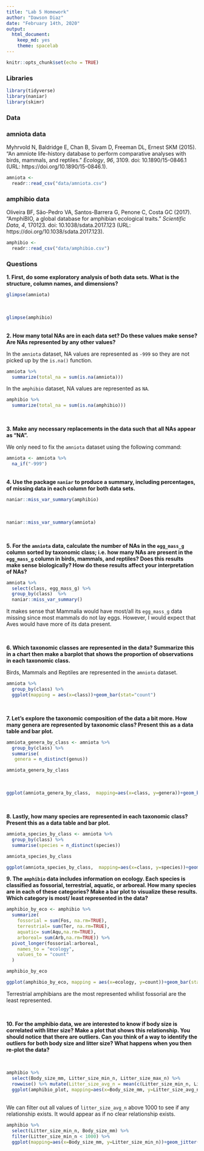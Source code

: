 ```yaml
---
title: "Lab 5 Homework"
author: "Dawson Diaz"
date: "February 14th, 2020"
output:
  html_document: 
    keep_md: yes
    theme: spacelab
---
```


```r
knitr::opts_chunk$set(echo = TRUE)
```


### Libraries
```r
library(tidyverse)
library(naniar)
library(skimr)
```

### Data

### amniota data
Myhrvold N, Baldridge E, Chan B, Sivam D, Freeman DL, Ernest SKM (2015). “An amniote life-history
database to perform comparative analyses with birds, mammals, and reptiles.” _Ecology_, *96*, 3109.
doi: 10.1890/15-0846.1 (URL: https://doi.org/10.1890/15-0846.1).
```r
amniota <- 
  readr::read_csv("data/amniota.csv")
```

### amphibio data
Oliveira BF, São-Pedro VA, Santos-Barrera G, Penone C, Costa GC (2017). “AmphiBIO, a global database
for amphibian ecological traits.” _Scientific Data_, *4*, 170123. doi: 10.1038/sdata.2017.123 (URL:
https://doi.org/10.1038/sdata.2017.123).
```r
amphibio <- 
  readr::read_csv("data/amphibio.csv")
```

### Questions  
**1. First, do some exploratory analysis of both data sets. What is the structure, column names, and dimensions?**
```r
glimpse(amniota)
```
<br>
```r
glimpse(amphibio)
```
<br>
**2. How many total NAs are in each data set? Do these values make sense? Are NAs represented by any other values?**

In the `amniota` dataset, NA values are represented as `-999` so they are not picked up by the `is.na()` function.

```r
amniota %>% 
  summarize(total_na = sum(is.na(amniota)))
```

In the `amphibio` dataset, NA values are represented as `NA`.
<br>
```r
amphibio %>% 
  summarize(total_na = sum(is.na(amphibio)))
```


<br>

**3. Make any necessary replacements in the data such that all NAs appear as "NA".**

We only need to fix the `amniota` dataset using the following command:
```r
amniota <- amniota %>% 
  na_if("-999")
```



<br>
**4. Use the package `naniar` to produce a summary, including percentages, of missing data in each column for both data sets.**

```r
naniar::miss_var_summary(amphibio)
```
<br>
```r
naniar::miss_var_summary(amniota)
```


<br>

**5. For the `amniota` data, calculate the number of NAs in the `egg_mass_g` column sorted by taxonomic class; i.e. how many NAs are present in the `egg_mass_g` column in birds, mammals, and reptiles? Does this results make sense biologically? How do these results affect your interpretation of NAs?**

```r
amniota %>% 
  select(class, egg_mass_g) %>% 
  group_by(class)  %>% 
  naniar::miss_var_summary()
```

It makes sense that Mammalia would have most/all its `egg_mass_g` data missing since most mammals do not lay eggs. However, I would expect that Aves would have more of its data present.

<br>

**6. Which taxonomic classes are represented in the data? Summarize this in a chart then make a barplot that shows the proportion of observations in each taxonomic class.**

Birds, Mammals and Reptiles are represented in the `amniota` dataset.

```r
amniota %>% 
  group_by(class) %>% 
  ggplot(mapping = aes(x=class))+geom_bar(stat="count")
```



<br>

**7. Let's explore the taxonomic composition of the data a bit more. How many genera are represented by taxonomic class? Present this as a data table and bar plot.**

```r
amniota_genera_by_class <- amniota %>% 
  group_by(class) %>%
  summarise(
   genera = n_distinct(genus))
```

```r
amniota_genera_by_class
```

<br>

```r
ggplot(amniota_genera_by_class,  mapping=aes(x=class, y=genera))+geom_bar(stat="identity")
```



<br>

**8. Lastly, how many species are represented in each taxonomic class? Present this as a data table and bar plot.**

```r
amniota_species_by_class <- amniota %>% 
  group_by(class) %>% 
  summarise(species = n_distinct(species))
```

```r
amniota_species_by_class
```


```r
ggplot(amniota_species_by_class,  mapping=aes(x=class, y=species))+geom_bar(stat="identity")
```


**9. The `amphibio` data includes information on ecology. Each species is classified as fossorial, terrestrial, aquatic, or arboreal. How many species are in each of these categories? Make a bar plot to visualize these results. Which category is most/ least represented in the data?**

```r
amphibio_by_eco <- amphibio %>% 
  summarize(
    fossorial = sum(Fos, na.rm=TRUE),
    terrestrial= sum(Ter, na.rm=TRUE),
    aquatic= sum(Aqu,na.rm=TRUE),
    arboreal= sum(Arb,na.rm=TRUE)) %>% 
  pivot_longer(fossorial:arboreal,
    names_to = "ecology",
    values_to = "count"
  )
```

```r
amphibio_by_eco
```


```r
ggplot(amphibio_by_eco, mapping = aes(x=ecology, y=count))+geom_bar(stat="identity")
```

Terrestrial amphibians are the most represented whilist fossorial are the least represented.


<br>

**10. For the amphibio data, we are interested to know if body size is correlated with litter size? Make a plot that shows this relationship. You should notice that there are outliers. Can you think of a way to identify the outliers for both body size and litter size? What happens when you then re-plot the data?**

<br>

```r
amphibio %>%
  select(Body_size_mm, Litter_size_min_n, Litter_size_max_n) %>%
  rowwise() %>% mutate(Litter_size_avg_n = mean(c(Litter_size_min_n, Litter_size_max_n),  na.rm=TRUE)) %>% 
  ggplot(amphibio_plot, mapping=aes(x=Body_size_mm, y=Litter_size_avg_n))+geom_jitter()
```

<br>
We can filter out  all values of `litter_size_avg_n` above 1000 to see if any relationship exists. It would  appear as if no clear relationship exists.


```r
amphibio %>% 
  select(Litter_size_min_n, Body_size_mm) %>% 
  filter(Litter_size_min_n < 1000) %>% 
  ggplot(mapping=aes(x=Body_size_mm, y=Litter_size_min_n))+geom_jitter()+geom_smooth(method=lm, se=T)
```
<br><br><br>






